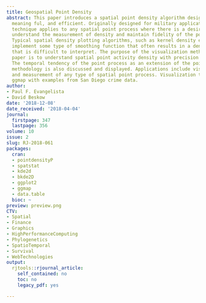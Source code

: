 ```yaml
---
title: Geospatial Point Density
abstract: This paper introduces a spatial point density algorithm designed to be explainable,
  meaning ful, and efficient. Originally designed for military applications, this
  technique applies to any spatial point process where there is a desire to clearly
  understand the measurement of density and maintain fidelity of the point locations.
  Typical spatial density plotting algorithms, such as kernel density estimation,
  implement some type of smoothing function that often results in a density value
  that is difficult to interpret. The purpose of the visualization method in this
  paper is to understand spatial point activity density with precision and meaning.
  The temporal tendency of the point process as an extension of the point density
  methodology is also discussed and displayed. Applications include visualization
  and measurement of any type of spatial point process. Visualization techniques integrate
  ggmap with examples from San Diego crime data.
author:
- Paul F. Evangelista
- David Beskow
date: '2018-12-08'
date_received: '2018-04-04'
journal:
  firstpage: 347
  lastpage: 356
volume: 10
issue: 2
slug: RJ-2018-061
packages:
  cran:
  - pointdensityP
  - spatstat
  - kde2d
  - bkde2D
  - ggplot2
  - ggmap
  - data.table
  bioc: ~
preview: preview.png
CTV:
- Spatial
- Finance
- Graphics
- HighPerformanceComputing
- Phylogenetics
- SpatioTemporal
- Survival
- WebTechnologies
output:
  rjtools::rjournal_article:
    self_contained: no
    toc: no
    legacy_pdf: yes

---
```


